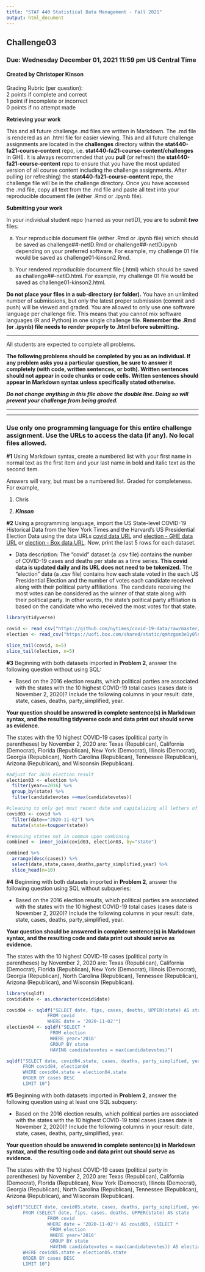```yaml
---
title: "STAT 440 Statistical Data Management - Fall 2021"
output: html_document
---
```


## Challenge03
### Due: Wednesday December 01, 2021 11:59 pm US Central Time
#### Created by Christoper Kinson

Grading Rubric (per question):  
2 points if complete and correct  
1 point if incomplete or incorrect  
0 points if no attempt made  


**Retrieving your work**

This and all future challenge .md files are written in Markdown. The .md file is rendered as an .html file for easier viewing. This and all future challenge assignments are located in the **challenges** directory within the **stat440-fa21-course-content** repo, i.e. **stat440-fa21-course-content/challenges** in GHE. It is always recommended that you **pull** (or refresh) the **stat440-fa21-course-content** repo to ensure that you have the most updated version of all course content including the challenge assignments. After pulling (or refreshing) the **stat440-fa21-course-content** repo, the challenge file will be in the challenge directory. Once you have accessed the .md file, copy all text from the .md file and paste all text into your reproducible document file (either .Rmd or .ipynb file). 

**Submitting your work**

In your individual student repo (named as your netID), you are to submit ***two*** files:

a. Your reproducible document file (either .Rmd or .ipynb file) which should be saved as challenge##-netID.Rmd or challenge##-netID.ipynb depending on your preferred software. For example, my challenge 01 file would be saved as challenge01-kinson2.Rmd.

b. Your rendered reproducible document file (.html) which should be saved as challenge##-netID.html. For example, my challenge 01 file would be saved as challenge01-kinson2.html.

**Do not place your files in a sub-directory (or folder).** You have an unlimited number of submissions, but only the latest proper submission (commit and push) will be viewed and graded. You are allowed to only use one software language per challenge file. This means that you cannot mix software languages (R and Python) in one single challenge file. **Remember the .Rmd (or .ipynb) file needs to render properly to .html before submitting.** 


***

All students are expected to complete all problems.

**The following problems should be completed by you as an individual. If any problem asks you a particular question, be sure to answer it completely (with code, written sentences, or both). Written sentences should not appear in code chunks or code cells. Written sentences should appear in Markdown syntax unless specifically stated otherwise.**

***Do not change anything in this file above the double line. Doing so will prevent your challenge from being graded.***

***
***

### Use only one programming language for this entire challenge assignment. Use the URLs to access the data (if any). No local files allowed.

**#1** Using Markdown syntax, create a numbered list with your first name in normal text as the first item and your last name in bold and italic text as the second item.

Answers will vary, but must be a numbered list. Graded for completeness. For example,

1. Chris

2. ***Kinson***

**#2** Using a programming language, import the US State-level COVID-19 Historical Data from the New York Times and the Harvard's US Presidential Election Data using the data URLs [covid data URL](https://github.com/nytimes/covid-19-data/raw/master/us-states.csv) and [election - GHE data URL](https://github-dev.cs.illinois.edu/stat440-fa21/stat440-fa21-course-content/raw/master/data/us-presidential-election-data.csv) or [election - Box data URL](https://uofi.box.com/shared/static/qmhzgom3e1y0lnqd720rnbhp34xyfd6d.csv). Now, print the last 5 rows for each dataset.

- Data description: The "covid" dataset (a .csv file) contains the number of COVID-19 cases and deaths per state as a time series. **This covid data is updated daily and its URL does not need to be tokenized.** The "election" data (a .csv file) contains how each state voted in the each US Presidential Election and the number of votes each candidate received along with their political party affiliations. The candidate receiving the most votes can be considered as the winner of that state along with their political party. In other words, the state's political party affiliation is based on the candidate who who received the most votes for that state.

```r
library(tidyverse)

covid <- read_csv("https://github.com/nytimes/covid-19-data/raw/master/us-states.csv")
election <- read_csv("https://uofi.box.com/shared/static/qmhzgom3e1y0lnqd720rnbhp34xyfd6d.csv")

slice_tail(covid, n=5)
slice_tail(election, n=5)
```

**#3** Beginning with both datasets imported in **Problem 2**, answer the following question without using SQL:

- Based on the 2016 election results, which political parties are associated with the states with the 10 highest COVID-19 total cases (cases date is November 2, 2020)? Include the following columns in your result: date, state, cases, deaths, party_simplified, year.

**Your question should be answered in complete sentence(s) in Markdown syntax, and the resulting tidyverse code and data print out should serve as evidence.**

The states with the 10 highest COVID-19 cases (political party in parentheses) by November 2, 2020 are: Texas (Republican), California (Democrat), Florida (Republican), New York (Democrat), Illinois (Democrat), Georgia (Republican), North Carolina (Republican), Tennessee (Republican), Arizona (Republican), and Wisconsin (Republican).

```r
#adjust for 2016 election result
election03 <- election %>% 
  filter(year==2016) %>%
  group_by(state) %>% 
  filter(candidatevotes ==max(candidatevotes))

#cleaning to only get most recent date and capitalizing all letters of state name
covid03 <- covid %>% 
  filter(date=="2020-11-02") %>%
  mutate(state=toupper(state))

#removing states not in common upon combining
combined <- inner_join(covid03, election03, by="state")

combined %>%
  arrange(desc(cases)) %>%
  select(date,state,cases,deaths,party_simplified,year) %>%
  slice_head(n=10)
```

**#4** Beginning with both datasets imported in **Problem 2**, answer the following question using SQL without subqueries:

- Based on the 2016 election results, which political parties are associated with the states with the 10 highest COVID-19 total cases (cases date is November 2, 2020)? Include the following columns in your result: date, state, cases, deaths, party_simplified, year.

**Your question should be answered in complete sentence(s) in Markdown syntax, and the resulting code and data print out should serve as evidence.**

The states with the 10 highest COVID-19 cases (political party in parentheses) by November 2, 2020 are: Texas (Republican), California (Democrat), Florida (Republican), New York (Democrat), Illinois (Democrat), Georgia (Republican), North Carolina (Republican), Tennessee (Republican), Arizona (Republican), and Wisconsin (Republican).

```r
library(sqldf)
covid$date <- as.character(covid$date)

covid04 <- sqldf("SELECT date, fips, cases, deaths, UPPER(state) AS state 
               FROM covid
               WHERE date = '2020-11-02'")
election04 <- sqldf("SELECT * 
                FROM election
                WHERE year='2016'
                GROUP BY state
                HAVING candidatevotes = max(candidatevotes)")

sqldf("SELECT date, covid04.state, cases, deaths, party_simplified, year
      FROM covid04, election04
      WHERE covid04.state = election04.state
      ORDER BY cases DESC
      LIMIT 10")
```

**#5** Beginning with both datasets imported in **Problem 2**, answer the following question using at least one SQL subquery:

- Based on the 2016 election results, which political parties are associated with the states with the 10 highest COVID-19 total cases (cases date is November 2, 2020)? Include the following columns in your result: date, state, cases, deaths, party_simplified, year.

**Your question should be answered in complete sentence(s) in Markdown syntax, and the resulting code and data print out should serve as evidence.**

The states with the 10 highest COVID-19 cases (political party in parentheses) by November 2, 2020 are: Texas (Republican), California (Democrat), Florida (Republican), New York (Democrat), Illinois (Democrat), Georgia (Republican), North Carolina (Republican), Tennessee (Republican), Arizona (Republican), and Wisconsin (Republican).

```r
sqldf("SELECT date, covid05.state, cases, deaths, party_simplified, year
      FROM (SELECT date, fips, cases, deaths, UPPER(state) AS state 
               FROM covid
               WHERE date = '2020-11-02') AS covid05, (SELECT * 
                FROM election
                WHERE year='2016'
                GROUP BY state
                HAVING candidatevotes = max(candidatevotes)) AS election05
      WHERE covid05.state = election05.state
      ORDER BY cases DESC
      LIMIT 10")
```
